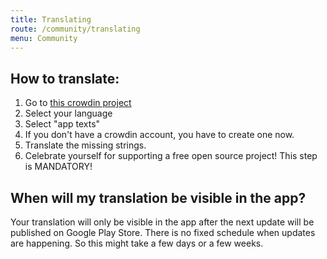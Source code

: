 ```yaml
---
title: Translating
route: /community/translating
menu: Community
---
```


## How to translate:

1. Go to [this crowdin project][crowdin]
2. Select your language
3. Select "app texts"
4. If you don't have a crowdin account, you have to create one now.
5. Translate the missing strings.
6. Celebrate yourself for supporting a free open source project! This step is MANDATORY!

## When will my translation be visible in the app?

Your translation will only be visible in the app after the next update will be published on Google Play Store. There is no fixed schedule when updates are happening.
So this might take a few days or a few weeks.

[crowdin]: https://crowdin.com/project/zap-android
